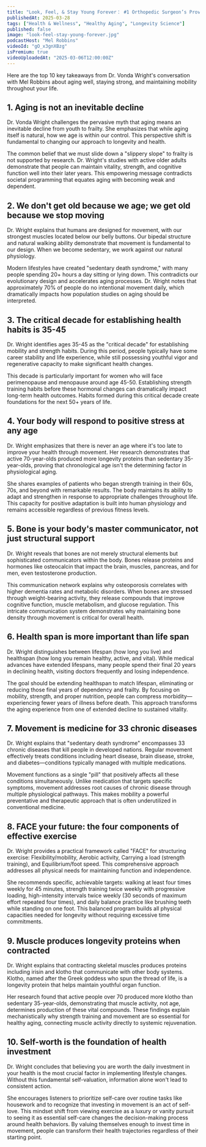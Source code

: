 ```yaml
---
title: "Look, Feel, & Stay Young Forever： #1 Orthopedic Surgeon’s Proven Protocol ｜ The Mel Robbins Podcast"
publishedAt: 2025-03-28
tags: ["Health & Wellness", "Healthy Aging", "Longevity Science"]
published: false
image: "look-feel-stay-young-forever.jpg"
podcastHost: "Mel Robbins"
videoId: "gO_x3gnXBzg"
isPremium: true
videoUploadedAt: "2025-03-06T12:00:00Z"
---
```



<PodcastSummaryPageLayout frontmatter={frontmatter}>

Here are the top 10 key takeaways from Dr. Vonda Wright's conversation with Mel Robbins about aging well, staying strong, and maintaining mobility throughout your life.

## 1. Aging is not an inevitable decline

Dr. Vonda Wright challenges the pervasive myth that aging means an inevitable decline from youth to frailty. She emphasizes that while aging itself is natural, how we age is within our control. This perspective shift is fundamental to changing our approach to longevity and health.

The common belief that we must slide down a "slippery slope" to frailty is not supported by research. Dr. Wright's studies with active older adults demonstrate that people can maintain vitality, strength, and cognitive function well into their later years. This empowering message contradicts societal programming that equates aging with becoming weak and dependent.

## 2. We don't get old because we age; we get old because we stop moving

Dr. Wright explains that humans are designed for movement, with our strongest muscles located below our belly buttons. Our bipedal structure and natural walking ability demonstrate that movement is fundamental to our design. When we become sedentary, we work against our natural physiology.

Modern lifestyles have created "sedentary death syndrome," with many people spending 20+ hours a day sitting or lying down. This contradicts our evolutionary design and accelerates aging processes. Dr. Wright notes that approximately 70% of people do no intentional movement daily, which dramatically impacts how population studies on aging should be interpreted.

## 3. The critical decade for establishing health habits is 35-45

Dr. Wright identifies ages 35-45 as the "critical decade" for establishing mobility and strength habits. During this period, people typically have some career stability and life experience, while still possessing youthful vigor and regenerative capacity to make significant health changes.

This decade is particularly important for women who will face perimenopause and menopause around age 45-50. Establishing strength training habits before these hormonal changes can dramatically impact long-term health outcomes. Habits formed during this critical decade create foundations for the next 50+ years of life.

## 4. Your body will respond to positive stress at any age

Dr. Wright emphasizes that there is never an age where it's too late to improve your health through movement. Her research demonstrates that active 70-year-olds produced more longevity proteins than sedentary 35-year-olds, proving that chronological age isn't the determining factor in physiological aging.

She shares examples of patients who began strength training in their 60s, 70s, and beyond with remarkable results. The body maintains its ability to adapt and strengthen in response to appropriate challenges throughout life. This capacity for positive adaptation is built into human physiology and remains accessible regardless of previous fitness levels.

## 5. Bone is your body's master communicator, not just structural support

Dr. Wright reveals that bones are not merely structural elements but sophisticated communicators within the body. Bones release proteins and hormones like osteocalcin that impact the brain, muscles, pancreas, and for men, even testosterone production.

This communication network explains why osteoporosis correlates with higher dementia rates and metabolic disorders. When bones are stressed through weight-bearing activity, they release compounds that improve cognitive function, muscle metabolism, and glucose regulation. This intricate communication system demonstrates why maintaining bone density through movement is critical for overall health.

## 6. Health span is more important than life span

Dr. Wright distinguishes between lifespan (how long you live) and healthspan (how long you remain healthy, active, and vital). While medical advances have extended lifespans, many people spend their final 20 years in declining health, visiting doctors frequently and losing independence.

The goal should be extending healthspan to match lifespan, eliminating or reducing those final years of dependency and frailty. By focusing on mobility, strength, and proper nutrition, people can compress morbidity—experiencing fewer years of illness before death. This approach transforms the aging experience from one of extended decline to sustained vitality.

## 7. Movement is medicine for 33 chronic diseases

Dr. Wright explains that "sedentary death syndrome" encompasses 33 chronic diseases that kill people in developed nations. Regular movement effectively treats conditions including heart disease, brain disease, stroke, and diabetes—conditions typically managed with multiple medications.

Movement functions as a single "pill" that positively affects all these conditions simultaneously. Unlike medication that targets specific symptoms, movement addresses root causes of chronic disease through multiple physiological pathways. This makes mobility a powerful preventative and therapeutic approach that is often underutilized in conventional medicine.

## 8. FACE your future: the four components of effective exercise

Dr. Wright provides a practical framework called "FACE" for structuring exercise: Flexibility/mobility, Aerobic activity, Carrying a load (strength training), and Equilibrium/foot speed. This comprehensive approach addresses all physical needs for maintaining function and independence.

She recommends specific, achievable targets: walking at least four times weekly for 45 minutes, strength training twice weekly with progressive loading, high-intensity intervals twice weekly (30 seconds of maximum effort repeated four times), and daily balance practice like brushing teeth while standing on one foot. This balanced program builds all physical capacities needed for longevity without requiring excessive time commitments.

## 9. Muscle produces longevity proteins when contracted

Dr. Wright explains that contracting skeletal muscles produces proteins including irisin and klotho that communicate with other body systems. Klotho, named after the Greek goddess who spun the thread of life, is a longevity protein that helps maintain youthful organ function.

Her research found that active people over 70 produced more klotho than sedentary 35-year-olds, demonstrating that muscle activity, not age, determines production of these vital compounds. These findings explain mechanistically why strength training and movement are so essential for healthy aging, connecting muscle activity directly to systemic rejuvenation.

## 10. Self-worth is the foundation of health investment

Dr. Wright concludes that believing you are worth the daily investment in your health is the most crucial factor in implementing lifestyle changes. Without this fundamental self-valuation, information alone won't lead to consistent action.

She encourages listeners to prioritize self-care over routine tasks like housework and to recognize that investing in movement is an act of self-love. This mindset shift from viewing exercise as a luxury or vanity pursuit to seeing it as essential self-care changes the decision-making process around health behaviors. By valuing themselves enough to invest time in movement, people can transform their health trajectories regardless of their starting point.

</PodcastSummaryPageLayout>
